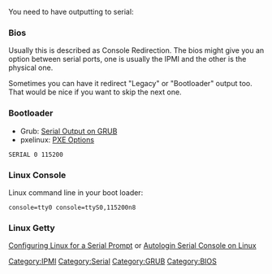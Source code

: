 You need to have outputting to serial:
=== Bios ===
Usually this is described as Console Redirection. The bios might give you an option between serial ports, one is usually the IPMI and the other is the physical one.

Sometimes you can have it redirect "Legacy" or "Bootloader" output too. That would be nice if you want to skip the next one.
=== Bootloader ===
* Grub: [[Serial Output on GRUB]]
* pxelinux: [[PXE Options]]
 SERIAL 0 115200

=== Linux Console ===
Linux command line in your boot loader:
 console=tty0 console=ttyS0,115200n8
=== Linux Getty ===
[[Configuring Linux for a Serial Prompt]]
or 
[[Autologin Serial Console on Linux]]

[[Category:IPMI]][[Category:Serial]][[Category:GRUB]][[Category:BIOS]]